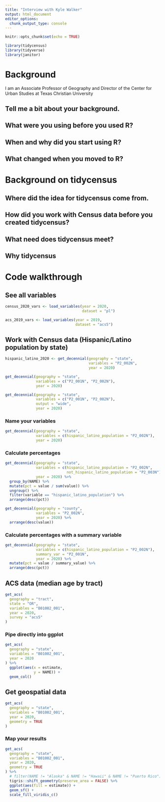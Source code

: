 ```yaml
---
title: "Interview with Kyle Walker"
output: html_document
editor_options: 
  chunk_output_type: console
---
```


```r
knitr::opts_chunk$set(echo = TRUE)
```

```r
library(tidycensus)
library(tidyverse)
library(janitor)
```

# Background


I am an Associate Professor of Geography and Director of the Center for Urban Studies at Texas Christian University

## Tell me a bit about your background. 

## What were you using before you used R? 

## When and why did you start using R?

## What changed when you moved to R? 

# Background on tidycensus

## Where did the idea for tidycensus come from. 

## How did you work with Census data before you created tidycensus?

## What need does tidycensus meet? 

## Why tidycensus

# Code walkthrough

## See all variables

```r
census_2020_vars <- load_variables(year = 2020, 
                                   dataset = "pl")

acs_2019_vars <- load_variables(year = 2019, 
                                dataset = "acs5")
```

## Work with Census data (Hispanic/Latino population by state)

```r
hispanic_latino_2020 <- get_decennial(geography = "state", 
                                      variables = "P2_002N",
                                      year = 2020)
```

```r
get_decennial(geography = "state", 
              variables = c("P2_001N", "P2_002N"),
              year = 2020)
```

```r
get_decennial(geography = "state", 
              variables = c("P2_001N", "P2_002N"),
              output = "wide",
              year = 2020)
```


### Name your variables

```r
get_decennial(geography = "state", 
              variables = c(hispanic_latino_population = "P2_002N"),
              year = 2020)
```

### Calculate percentages 

```r
get_decennial(geography = "state", 
              variables = c(hispanic_latino_population = "P2_002N",
                            not_hispanic_latino_population = "P2_003N"),
              year = 2020) %>% 
  group_by(NAME) %>% 
  mutate(pct = value / sum(value)) %>% 
  ungroup() %>% 
  filter(variable == "hispanic_latino_population") %>% 
  arrange(desc(pct)) 
```

```r
get_decennial(geography = "county", 
              variables = "P2_002N",
              year = 2020) %>% 
  arrange(desc(value))
```


### Calculate percentages with a summary variable

```r
get_decennial(geography = "state", 
              variables = c(hispanic_latino_population = "P2_002N"),
              summary_var = "P2_001N",
              year = 2020) %>% 
  mutate(pct = value / summary_value) %>% 
  arrange(desc(pct))
```

## ACS data (median age by tract)

```r
get_acs(
  geography = "tract",
  state = "OR",
  variables = "B01002_001",
  year = 2020,
  survey = "acs5"
)
```

### Pipe directly into ggplot

```r
get_acs(
  geography = "state",
  variables = "B01002_001",
  year = 2020
) %>% 
  ggplot(aes(x = estimate,
             y = NAME)) +
  geom_col()
```

## Get geospatial data

```r
get_acs(
  geography = "state",
  variables = "B01002_001",
  year = 2020,
  geometry = TRUE
) 
```

### Map your results

```r
get_acs(
  geography = "state",
  variables = "B01002_001",
  year = 2020,
  geometry = TRUE
) %>% 
  # filter(NAME != "Alaska" & NAME != "Hawaii" & NAME != "Puerto Rico") %>% 
  tigris::shift_geometry(preserve_area = FALSE) %>% 
  ggplot(aes(fill = estimate)) +
  geom_sf() +
  scale_fill_viridis_c()
```


